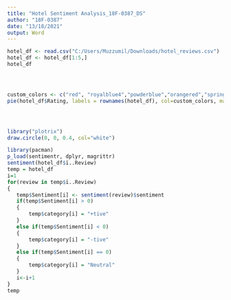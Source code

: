 ---
title: "Hotel Sentiment Analysis_18F-0387_DS"
author: "18F-0387"
date: "13/18/2021"
output: Word
---

```{r}

hotel_df <- read.csv("C:/Users/Muzzumil/Downloads/hotel_reviews.csv")
hotel_df <- hotel_df[1:5,]
hotel_df




custom_colors <- c("red", "royalblue4","powderblue","orangered","springgreen")
pie(hotel_df$Rating, labels = rownames(hotel_df), col=custom_colors, main = "Hotel Reviews Ratings")




library("plotrix")
draw.circle(0, 0, 0.4, col="white")

library(pacman)
p_load(sentimentr, dplyr, magrittr)
sentiment(hotel_df$ï..Review)
temp = hotel_df
i=1
for(review in temp$ï..Review)
{
   temp$Sentiment[i] <- sentiment(review)$sentiment
   if(temp$Sentiment[i] > 0)
   {
       temp$category[i] = "+tive"
   }
   else if(temp$Sentiment[i] < 0)
   {
       temp$category[i] = "-tive"
   }
   else if(temp$Sentiment[i] == 0)
   {
       temp$category[i] = "Neutral"
   }
   i<-i+1
}
temp

```
